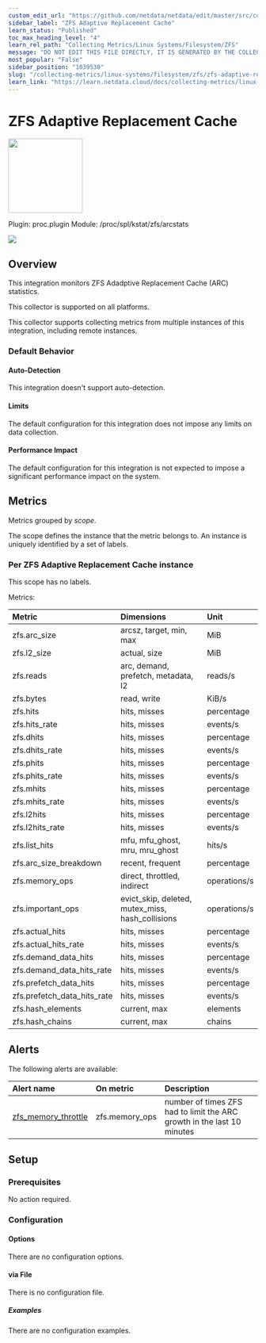 ```yaml
---
custom_edit_url: "https://github.com/netdata/netdata/edit/master/src/collectors/proc.plugin/metadata.yaml"
sidebar_label: "ZFS Adaptive Replacement Cache"
learn_status: "Published"
toc_max_heading_level: "4"
learn_rel_path: "Collecting Metrics/Linux Systems/Filesystem/ZFS"
message: "DO NOT EDIT THIS FILE DIRECTLY, IT IS GENERATED BY THE COLLECTOR'S metadata.yaml FILE"
most_popular: "False"
sidebar_position: "1039530"
slug: "/collecting-metrics/linux-systems/filesystem/zfs/zfs-adaptive-replacement-cache"
learn_link: "https://learn.netdata.cloud/docs/collecting-metrics/linux-systems/filesystem/zfs/zfs-adaptive-replacement-cache"
---
```



# ZFS Adaptive Replacement Cache


<img src="https://netdata.cloud/img/filesystem.svg" width="150"/>


Plugin: proc.plugin
Module: /proc/spl/kstat/zfs/arcstats

<img src="https://img.shields.io/badge/maintained%20by-Netdata-%2300ab44" />

## Overview

This integration monitors  ZFS Adadptive Replacement Cache (ARC) statistics.



This collector is supported on all platforms.

This collector supports collecting metrics from multiple instances of this integration, including remote instances.


### Default Behavior

#### Auto-Detection

This integration doesn't support auto-detection.

#### Limits

The default configuration for this integration does not impose any limits on data collection.

#### Performance Impact

The default configuration for this integration is not expected to impose a significant performance impact on the system.

## Metrics

Metrics grouped by *scope*.

The scope defines the instance that the metric belongs to. An instance is uniquely identified by a set of labels.



### Per ZFS Adaptive Replacement Cache instance



This scope has no labels.

Metrics:

| Metric | Dimensions | Unit |
|:------|:----------|:----|
| zfs.arc_size | arcsz, target, min, max | MiB |
| zfs.l2_size | actual, size | MiB |
| zfs.reads | arc, demand, prefetch, metadata, l2 | reads/s |
| zfs.bytes | read, write | KiB/s |
| zfs.hits | hits, misses | percentage |
| zfs.hits_rate | hits, misses | events/s |
| zfs.dhits | hits, misses | percentage |
| zfs.dhits_rate | hits, misses | events/s |
| zfs.phits | hits, misses | percentage |
| zfs.phits_rate | hits, misses | events/s |
| zfs.mhits | hits, misses | percentage |
| zfs.mhits_rate | hits, misses | events/s |
| zfs.l2hits | hits, misses | percentage |
| zfs.l2hits_rate | hits, misses | events/s |
| zfs.list_hits | mfu, mfu_ghost, mru, mru_ghost | hits/s |
| zfs.arc_size_breakdown | recent, frequent | percentage |
| zfs.memory_ops | direct, throttled, indirect | operations/s |
| zfs.important_ops | evict_skip, deleted, mutex_miss, hash_collisions | operations/s |
| zfs.actual_hits | hits, misses | percentage |
| zfs.actual_hits_rate | hits, misses | events/s |
| zfs.demand_data_hits | hits, misses | percentage |
| zfs.demand_data_hits_rate | hits, misses | events/s |
| zfs.prefetch_data_hits | hits, misses | percentage |
| zfs.prefetch_data_hits_rate | hits, misses | events/s |
| zfs.hash_elements | current, max | elements |
| zfs.hash_chains | current, max | chains |



## Alerts


The following alerts are available:

| Alert name  | On metric | Description |
|:------------|:----------|:------------|
| [ zfs_memory_throttle ](https://github.com/netdata/netdata/blob/master/src/health/health.d/zfs.conf) | zfs.memory_ops | number of times ZFS had to limit the ARC growth in the last 10 minutes |


## Setup


### Prerequisites

No action required.

### Configuration

#### Options



There are no configuration options.



#### via File

There is no configuration file.

##### Examples
There are no configuration examples.


